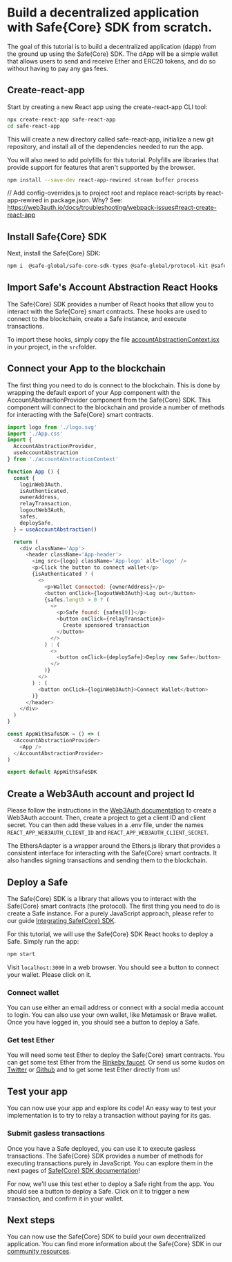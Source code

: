 # Build a decentralized application with Safe\{Core\} SDK from scratch.

The goal of this tutorial is to build a decentralized application (dapp) from the ground up using the Safe\{Core\} SDK. The dApp will be a simple wallet that allows users to send and receive Ether and ERC20 tokens, and do so without having to pay any gas fees.

## Create-react-app

Start by creating a new React app using the create-react-app CLI tool:

```bash
npx create-react-app safe-react-app
cd safe-react-app
```

This will create a new directory called safe-react-app, initialize a new git repository, and install all of the dependencies needed to run the app.

You will also need to add polyfills for this tutorial. Polyfills are libraries that provide support for features that aren't supported by the browser.

```bash
npm install --save-dev react-app-rewired stream buffer process
```

// Add config-overrides.js to project root and replace react-scripts by react-app-rewired in package.json. Why? See: https://web3auth.io/docs/troubleshooting/webpack-issues#react-create-react-app

## Install Safe\{Core\} SDK

Next, install the Safe\{Core\} SDK:

```bash
npm i  @safe-global/safe-core-sdk-types @safe-global/protocol-kit @safe-global/api-kit @safe-global/auth-kit @safe-global/onramp-kit @safe-global/relay-kit @web3auth/base @web3auth/openlogin-adapter @safe-global/account-abstraction-kit-poc
```

## Import Safe's Account Abstraction React Hooks

The Safe\{Core\} SDK provides a number of React hooks that allow you to interact with the Safe\{Core\} smart contracts. These hooks are used to connect to the blockchain, create a Safe instance, and execute transactions.

To import these hooks, simply copy the file [accountAbstractionContext.jsx](https://github.com/louis-md/safe-sdk-starter-kit) in your project, in the `src`folder.

## Connect your App to the blockchain

The first thing you need to do is connect to the blockchain. This is done by wrapping the default export of your App component with the AccountAbstractionProvider component from the Safe\{Core\} SDK. This component will connect to the blockchain and provide a number of methods for interacting with the Safe\{Core\} smart contracts.

```javascript
import logo from './logo.svg'
import './App.css'
import {
  AccountAbstractionProvider,
  useAccountAbstraction
} from './accountAbstractionContext'

function App () {
  const {
    loginWeb3Auth,
    isAuthenticated,
    ownerAddress,
    relayTransaction,
    logoutWeb3Auth,
    safes,
    deploySafe,
  } = useAccountAbstraction()

  return (
    <div className='App'>
      <header className='App-header'>
        <img src={logo} className='App-logo' alt='logo' />
        <p>Click the button to connect wallet</p>
        {isAuthenticated ? (
          <>
            <p>Wallet Connected: {ownerAddress}</p>
            <button onClick={logoutWeb3Auth}>Log out</button>
            {safes.length > 0 ? (
              <>
                <p>Safe found: {safes[0]}</p>
                <button onClick={relayTransaction}>
                  Create sponsored transaction
                </button>
              </>
            ) : (
              <>
                <button onClick={deploySafe}>Deploy new Safe</button>
              </>
            )}
          </>
        ) : (
          <button onClick={loginWeb3Auth}>Connect Wallet</button>
        )}
      </header>
    </div>
  )
}

const AppWithSafeSDK = () => (
  <AccountAbstractionProvider>
    <App />
  </AccountAbstractionProvider>
)

export default AppWithSafeSDK
```

## Create a Web3Auth account and project Id

Please follow the instructions in the [Web3Auth documentation](https://web3auth.io) to create a Web3Auth account. Then, create a project to get a client ID and client secret. You can then add these values in a .env file, under the names `REACT_APP_WEB3AUTH_CLIENT_ID` and `REACT_APP_WEB3AUTH_CLIENT_SECRET`.


The EthersAdapter is a wrapper around the Ethers.js library that provides a consistent interface for interacting with the Safe\{Core\} smart contracts. It also handles signing transactions and sending them to the blockchain.

## Deploy a Safe

The Safe\{Core\} SDK is a library that allows you to interact with the Safe\{Core\} smart contracts (the protocol). The first thing you need to do is create a Safe instance. For a purely JavaScript approach, please refer to our guide [Integrating Safe\{Core\} SDK](/tutorials/integrating-the-safe-core-sdk).

For this tutorial, we will use the Safe\{Core\} SDK React hooks to deploy a Safe. Simply run the app:

```bash
npm start
```

Visit `localhost:3000` in a web browser. You should see a button to connect your wallet. Please click on it.

### Connect wallet

You can use either an email address or connect with a social media account to login. You can also use your own wallet, like Metamask or Brave wallet. Once you have logged in, you should see a button to deploy a Safe.

### Get test Ether

You will need some test Ether to deploy the Safe\{Core\} smart contracts. You can get some test Ether from the [Rinkeby faucet](https://faucet.rinkeby.io/). Or send us some kudos on [Twitter](https://twitter.com/safe_global) or [Github](https://github.com/safe-global) and to get some test Ether directly from us!

## Test your app

You can now use your app and explore its code! An easy way to test your implementation is to try to relay a transaction without paying for its gas.

### Submit gasless transactions

Once you have a Safe deployed, you can use it to execute gasless transactions. The Safe\{Core\} SDK provides a number of methods for executing transactions purely in JavaScript. You can explore them in the next pages of [Safe\{Core\} SDK documentation](https://safe-global.gitbook.io/safe-core-sdk/)!

For now, we'll use this test ether to deploy a Safe right from the app. You should see a button to deploy a Safe. Click on it to trigger a new transaction, and confirm it in your wallet.

## Next steps

You can now use the Safe\{Core\} SDK to build your own decentralized application. You can find more information about the Safe\{Core\} SDK in our [community resources](https://ethereum.stackexchange.com/questions/tagged/safe-core-sdk).
